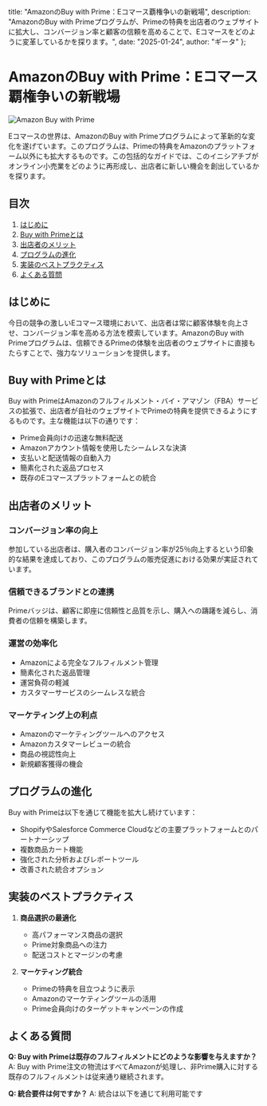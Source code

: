   title: "AmazonのBuy with Prime：Eコマース覇権争いの新戦場",
  description: "AmazonのBuy with Primeプログラムが、Primeの特典を出店者のウェブサイトに拡大し、コンバージョン率と顧客の信頼を高めることで、Eコマースをどのように変革しているかを探ります。",
  date: "2025-01-24",
  author: "ギータ"
};

# AmazonのBuy with Prime：Eコマース覇権争いの新戦場

![Amazon Buy with Prime](/images/blog/amazon-buy-with-prime.jpeg)

Eコマースの世界は、AmazonのBuy with Primeプログラムによって革新的な変化を遂げています。このプログラムは、Primeの特典をAmazonのプラットフォーム以外にも拡大するものです。この包括的なガイドでは、このイニシアチブがオンライン小売業をどのように再形成し、出店者に新しい機会を創出しているかを探ります。

## 目次

1. [はじめに](#はじめに)
2. [Buy with Primeとは](#buy-with-primeとは)
3. [出店者のメリット](#出店者のメリット)
4. [プログラムの進化](#プログラムの進化)
5. [実装のベストプラクティス](#実装のベストプラクティス)
6. [よくある質問](#よくある質問)

## はじめに

今日の競争の激しいEコマース環境において、出店者は常に顧客体験を向上させ、コンバージョン率を高める方法を模索しています。AmazonのBuy with Primeプログラムは、信頼できるPrimeの体験を出店者のウェブサイトに直接もたらすことで、強力なソリューションを提供します。

## Buy with Primeとは

Buy with PrimeはAmazonのフルフィルメント・バイ・アマゾン（FBA）サービスの拡張で、出店者が自社のウェブサイトでPrimeの特典を提供できるようにするものです。主な機能は以下の通りです：

- Prime会員向けの迅速な無料配送
- Amazonアカウント情報を使用したシームレスな決済
- 支払いと配送情報の自動入力
- 簡素化された返品プロセス
- 既存のEコマースプラットフォームとの統合

## 出店者のメリット

### コンバージョン率の向上
参加している出店者は、購入者のコンバージョン率が25％向上するという印象的な結果を達成しており、このプログラムの販売促進における効果が実証されています。

### 信頼できるブランドとの連携
Primeバッジは、顧客に即座に信頼性と品質を示し、購入への躊躇を減らし、消費者の信頼を構築します。

### 運営の効率化
- Amazonによる完全なフルフィルメント管理
- 簡素化された返品管理
- 運営負荷の軽減
- カスタマーサービスのシームレスな統合

### マーケティング上の利点
- Amazonのマーケティングツールへのアクセス
- Amazonカスタマーレビューの統合
- 商品の視認性向上
- 新規顧客獲得の機会

## プログラムの進化

Buy with Primeは以下を通じて機能を拡大し続けています：

- ShopifyやSalesforce Commerce Cloudなどの主要プラットフォームとのパートナーシップ
- 複数商品カート機能
- 強化された分析およびレポートツール
- 改善された統合オプション

## 実装のベストプラクティス

1. **商品選択の最適化**
   - 高パフォーマンス商品の選択
   - Prime対象商品への注力
   - 配送コストとマージンの考慮

2. **マーケティング統合**
   - Primeの特典を目立つように表示
   - Amazonのマーケティングツールの活用
   - Prime会員向けのターゲットキャンペーンの作成

## よくある質問

**Q: Buy with Primeは既存のフルフィルメントにどのような影響を与えますか？**
A: Buy with Prime注文の物流はすべてAmazonが処理し、非Prime購入に対する既存のフルフィルメントは従来通り継続されます。

**Q: 統合要件は何ですか？**
A: 統合は以下を通じて利用可能です
